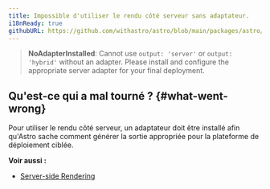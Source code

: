 ```yaml
---
title: Impossible d'utiliser le rendu côté serveur sans adaptateur.
i18nReady: true
githubURL: https://github.com/withastro/astro/blob/main/packages/astro/src/core/errors/errors-data.ts
---
```


> **NoAdapterInstalled**: Cannot use `output: 'server'` or `output: 'hybrid'` without an adapter. Please install and configure the appropriate server adapter for your final deployment.

## Qu'est-ce qui a mal tourné ? \{#what-went-wrong\}
Pour utiliser le rendu côté serveur, un adaptateur doit être installé afin qu'Astro sache comment générer la sortie appropriée pour la plateforme de déploiement ciblée.

**Voir aussi :**
-  [Server-side Rendering](/fr/guides/server-side-rendering/)


